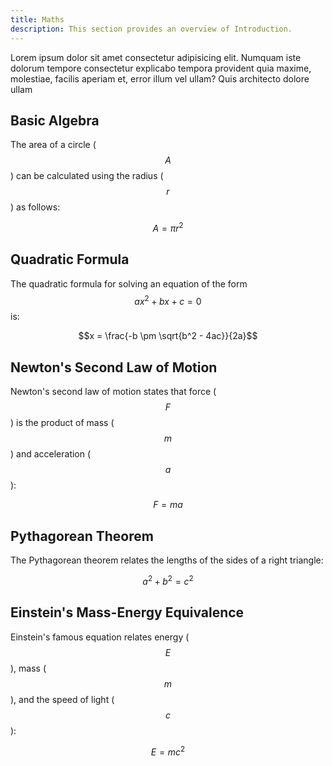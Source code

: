 ```yaml
---
title: Maths
description: This section provides an overview of Introduction.
---
```


Lorem ipsum dolor sit amet consectetur adipisicing elit. Numquam iste dolorum tempore consectetur explicabo tempora provident quia maxime, molestiae, facilis aperiam et, error illum vel ullam? Quis architecto dolore ullam

## Basic Algebra

The area of a circle ($$A$$) can be calculated using the radius ($$r$$) as follows:

```math
A = \pi r^2
```

## Quadratic Formula

The quadratic formula for solving an equation of the form $$ax^2 + bx + c = 0$$ is:

```math
x = \frac{-b \pm \sqrt{b^2 - 4ac}}{2a}
```

## Newton's Second Law of Motion

Newton's second law of motion states that force ($$F$$) is the product of mass ($$m$$) and acceleration ($$a$$):

```math
F = ma
```

## Pythagorean Theorem

The Pythagorean theorem relates the lengths of the sides of a right triangle:

```math
a^2 + b^2 = c^2
```

## Einstein's Mass-Energy Equivalence

Einstein's famous equation relates energy ($$E$$), mass ($$m$$), and the speed of light ($$c$$):

```math
E = mc^2
```
